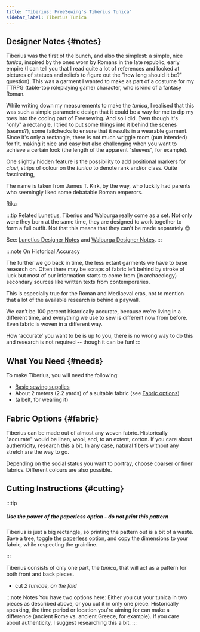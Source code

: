 ```yaml
---
title: "Tiberius: FreeSewing's Tiberius Tunica"
sidebar_label: Tiberius Tunica
---
```


<DesignInfo design="tiberius" />

## Designer Notes {#notes}

Tiberius was the first of the bunch, and also the simplest: a simple, nice
_tunica_, inspired by the ones worn by Romans in the late republic, early
empire (I can tell you that I read quite a lot of references and looked at
pictures of statues and reliefs to figure out the "how long should it be?"
question). This was a garment I wanted to make as part of a costume for my
TTRPG (table-top roleplaying game) character, who is kind of a fantasy Roman.

While writing down my measurements to make the _tunica_, I realised that this
was such a simple parametric design that it could be a way for me to dip my
toes into the coding part of Freesewing. And so I did. Even though it's "only"
a rectangle, I tried to put some things into it behind the scenes (seams?),
some failchecks to ensure that it results in a wearable garment. Since it's
only a rectangle, there is not much wriggle room (pun intended) for fit, making
it nice and easy but also challenging when you want to achieve a certain look
(the length of the apparent "sleeves", for example).

One slightly hidden feature is the possibility to add positional markers for
_clavi_, strips of colour on the _tunica_ to denote rank and/or class. Quite
fascinating,

The name is taken from James T. Kirk, by the way, who luckily had parents who
seemingly liked some debatable Roman emperors.

Rika

:::tip Related
Lunetius, Tiberius and Walburga really come as a set. Not only were they born
at the same time, they are designed to work together to form a full outfit. Not
that this means that they can't be made separately :wink:

See: [Lunetius Designer Notes](/docs/designs/lunetius#notes) and [Walburga
Designer Notes](/docs/designs/walburga#notes).
:::

:::note On Historical Accuracy

The further we go back in time, the less extant garments we have to base
research on. Often there may be scraps of fabric left behind by stroke of luck
but most of our information starts to come from (in archaeology) secondary
sources like written texts from contemporaries.

This is especially true for the Roman and Mediaeval eras, not to mention that a
lot of the available research is behind a paywall.

We can’t be 100 percent historically accurate, because we’re living in a
different time, and everything we use to sew is different now from before. Even
fabric is woven in a different way.

How ‘accurate’ you want to be is up to you, there is no wrong way to do this
and research is not required -- though it can be fun!
:::

## What You Need {#needs}

To make Tiberius, you will need the following:

- [Basic sewing supplies](/docs/sewing/basic-sewing-supplies)
- About 2 meters (2.2 yards) of a suitable fabric (see [Fabric options](#fabric))
- (a belt, for wearing it)

## Fabric Options {#fabric}

Tiberius can be made out of almost any woven fabric. Historically "accurate"
would be linen, wool, and, to an extent, cotton. If you care about
authenticity, research this a bit. In any case, natural fibers without any
stretch are the way to go.

Depending on the social status you want to portray, choose coarser or finer
fabrics. Different colours are also possible.

## Cutting Instructions {#cutting}

:::tip

##### Use the power of the _paperless_ option - do **not** print this pattern

Tiberius is just a big rectangle, so printing the pattern out is a bit of a
waste. Save a tree, toggle the
[paperless](/docs/about/site/draft/core-settings/paperless) option, and copy
the dimensions to your fabric, while respecting the grainline.

:::

Tiberius consists of only one part, the _tunica_, that will act as a pattern
for both front and back pieces.

- cut _2 tunicae_, _on the fold_

:::note Notes
You have two options here: Either you cut your tunica in two pieces as
described above, or you cut it in only one piece. Historically speaking, the
time period or location you're aiming for can make a difference (ancient Rome
vs. ancient Greece, for example). If you care about authenticity, I suggest
researching this a bit.
:::

